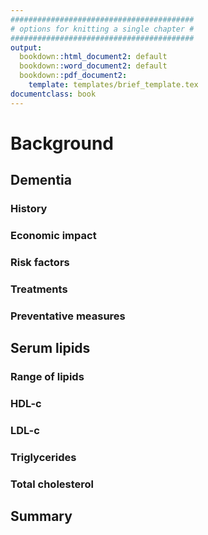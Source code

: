 ```yaml
---
#########################################
# options for knitting a single chapter #
#########################################
output:
  bookdown::html_document2: default
  bookdown::word_document2: default
  bookdown::pdf_document2:
    template: templates/brief_template.tex
documentclass: book
---
```


# Background

## Dementia

### History

### Economic impact

### Risk factors

### Treatments

### Preventative measures

## Serum lipids

### Range of lipids

### HDL-c

### LDL-c

### Triglycerides

### Total cholesterol

## Summary

